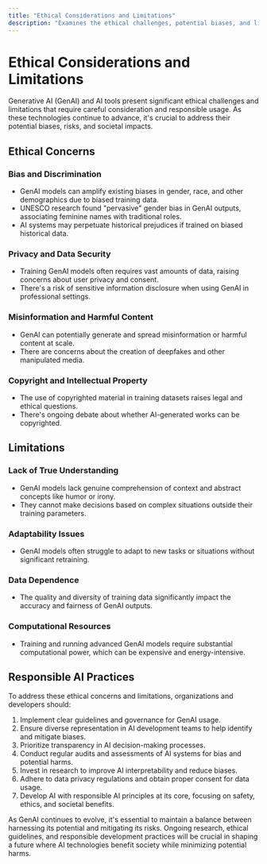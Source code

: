 ```yaml
---
title: "Ethical Considerations and Limitations"
description: "Examines the ethical challenges, potential biases, and limitations of AI and GenAI tools, stressing the importance of responsible usage and oversight."
---
```


# Ethical Considerations and Limitations

Generative AI (GenAI) and AI tools present significant ethical challenges and limitations that require careful consideration and responsible usage. As these technologies continue to advance, it's crucial to address their potential biases, risks, and societal impacts.

## Ethical Concerns

### Bias and Discrimination

- GenAI models can amplify existing biases in gender, race, and other demographics due to biased training data.
- UNESCO research found "pervasive" gender bias in GenAI outputs, associating feminine names with traditional roles.
- AI systems may perpetuate historical prejudices if trained on biased historical data.

### Privacy and Data Security

- Training GenAI models often requires vast amounts of data, raising concerns about user privacy and consent.
- There's a risk of sensitive information disclosure when using GenAI in professional settings.

### Misinformation and Harmful Content

- GenAI can potentially generate and spread misinformation or harmful content at scale.
- There are concerns about the creation of deepfakes and other manipulated media.

### Copyright and Intellectual Property

- The use of copyrighted material in training datasets raises legal and ethical questions.
- There's ongoing debate about whether AI-generated works can be copyrighted.

## Limitations

### Lack of True Understanding

- GenAI models lack genuine comprehension of context and abstract concepts like humor or irony.
- They cannot make decisions based on complex situations outside their training parameters.

### Adaptability Issues

- GenAI models often struggle to adapt to new tasks or situations without significant retraining.

### Data Dependence

- The quality and diversity of training data significantly impact the accuracy and fairness of GenAI outputs.

### Computational Resources

- Training and running advanced GenAI models require substantial computational power, which can be expensive and energy-intensive.

## Responsible AI Practices

To address these ethical concerns and limitations, organizations and developers should:

1. Implement clear guidelines and governance for GenAI usage.
2. Ensure diverse representation in AI development teams to help identify and mitigate biases.
3. Prioritize transparency in AI decision-making processes.
4. Conduct regular audits and assessments of AI systems for bias and potential harms.
5. Invest in research to improve AI interpretability and reduce biases.
6. Adhere to data privacy regulations and obtain proper consent for data usage.
7. Develop AI with responsible AI principles at its core, focusing on safety, ethics, and societal benefits.

As GenAI continues to evolve, it's essential to maintain a balance between harnessing its potential and mitigating its risks. Ongoing research, ethical guidelines, and responsible development practices will be crucial in shaping a future where AI technologies benefit society while minimizing potential harms.
